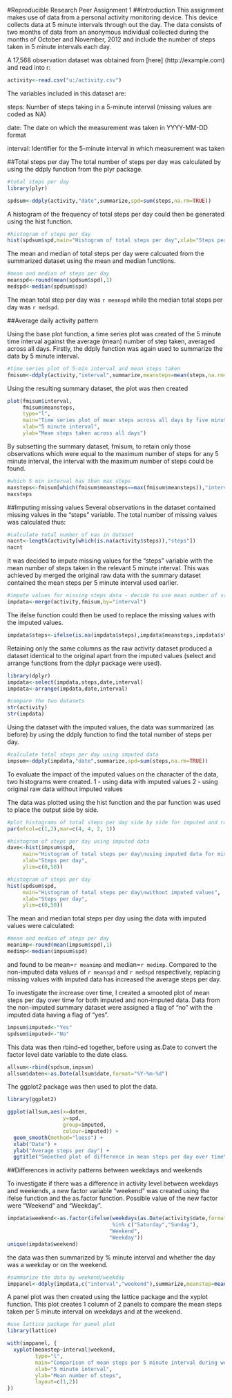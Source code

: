 #Reproducible Research Peer Assignment 1
##Introduction
This assignment makes use of data from a personal activity monitoring device. This device collects data at 5 minute intervals through out the day. The data consists of two months of data from an anonymous individual collected during the months of October and November, 2012 and include the number of steps taken in 5 minute intervals each day.

A 17,568 observation dataset was obtained from [here] (http://example.com) and read into r:

```r
activity<-read.csv("u:/activity.csv")
```

The variables included in this dataset are:

steps: Number of steps taking in a 5-minute interval (missing values are coded as NA)

date: The date on which the measurement was taken in YYYY-MM-DD format

interval: Identifier for the 5-minute interval in which measurement was taken

##Total steps per day
The total number of steps per day was calculated by using the ddply function from the plyr package.

```r
#total steps per day
library(plyr)

spdsum<-ddply(activity,"date",summarize,spd=sum(steps,na.rm=TRUE))
```

A histogram of the frequency of total steps per day could then be generated using the hist function.
```r
#histogram of steps per day
hist(spdsum$spd,main="Histogram of total steps per day",xlab="Steps per day")
```

The mean and median of total steps per day were calcuated from the summarized dataset using the mean and median functions.
```r
#mean and median of steps per day
meanspd<-round(mean(spdsum$spd),1)
medspd<-median(spdsum$spd)
```

The mean total step per day was `r meanspd` while the median total steps per day was `r medspd`.

##Average daily activity pattern

Using the base plot function, a time series plot was created of the 5 minute time interval against the average (mean) number of step taken, averaged across all days. Firstly, the ddply function was again used to summarize the data by 5 minute interval.
```r
#time series plot of 5-min interval and mean steps taken
fmisum<-ddply(activity,"interval",summarize,meansteps=mean(steps,na.rm=TRUE))
```

Using the resulting summary dataset, the plot was then created
```r

plot(fmisum$interval,
     fmisum$meansteps,
     type="l",
     main="Time series plot of mean steps across all days by five minute interval",
     xlab="5 minute interval",
     ylab="Mean steps taken across all days")
```

By subsetting the summary dataset, fmisum, to retain only those observations which were equal to the maximum number of steps for any 5 minute interval, the interval with the maximum number of steps could be found.
```r
#which 5 min interval has then max steps
maxsteps<-fmisum[which(fmisum$meansteps==max(fmisum$meansteps)),"interval"]
maxsteps
```

##Imputing missing values
Several observations in the dataset contained missing values in the "steps" variable. The total number of missing values was calculated thus:
```r
#calculate total number of nas in dataset
nacnt<-length(activity[which(is.na(activity$steps)),"steps"])
nacnt
```

It was decided to impute missing values for the "steps" variable with the mean number of steps taken in the relevant 5 minute interval. This was achieved by merged the original raw data with the summary dataset contained the mean steps per 5 minute interval used earlier.
```r
#impute values for missing steps data - decide to use mean number of steps for that 5 min interval
impdata<-merge(activity,fmisum,by="interval")
```

The ifelse function could then be used to replace the missing values with the imputed values.
```r
impdata$steps<-ifelse(is.na(impdata$steps),impdata$meansteps,impdata$steps)
```

Retaining only the same columns as the raw activity dataset produced a dataset identical to the original apart from the imputed values (select and arrange functions from the dplyr package were used).
```r
library(dplyr)
impdata<-select(impdata,steps,date,interval)
impdata<-arrange(impdata,date,interval)

#compare the two datasets
str(activity)
str(impdata)
```

Using the dataset with the imputed values, the data was summarized (as before) by using the ddply function to find the total number of steps per day.
```r
#calculate total steps per day using imputed data
impsum<-ddply(impdata,"date",summarize,spd=sum(steps,na.rm=TRUE))
```

To evaluate the impact of the imputed values on the character of the data, two histograms were created.
1 - using data with imputed values
2 - using original raw data without imputed values

The data was plotted using the hist function and the par function was used to place the output side by side.
```r
#plot histograms of total steps per day side by side for imputed and raw data
par(mfcol=c(1,2),mar=c(4, 4, 2, 1))

#histogram of steps per day using imputed data
dave<-hist(impsum$spd,
     main="Histogram of total steps per day\nusing imputed data for missing values",
     xlab="Steps per day",
     ylim=c(0,50))

#histogram of steps per day
hist(spdsum$spd,
     main="Histogram of total steps per day\nwithout imputed values",
     xlab="Steps per day",
     ylim=c(0,50))
```

The mean and median total steps per day using the data with imputed values were calculated:
```r
#mean and median of steps per day
meanimp<-round(mean(impsum$spd),1)
medimp<-median(impsum$spd)
```
and found to be mean=`r meanimp` and median=`r medimp`. Compared to the non-imputed data values of `r meanspd` and `r medspd` respectively, replacing missing values with imputed data has increased the average steps per day.

To investigate the increase over time, I created a smooted plot of mean steps per day over time for both imputed and non-imputed data. Data from the non-imputed summary dataset were assigned a flag of "no" with the imputed data having a flag of "yes".
```r
impsum$imputed<-"Yes"
spdsum$imputed<-"No"
```
This data was then rbind-ed together, before using as.Date to convert the factor level date variable to the date class.
```r
allsum<-rbind(spdsum,impsum)
allsum$daten<-as.Date(allsum$date,format="%Y-%m-%d")
```

The ggplot2 package was then used to plot the data.
```r
library(ggplot2)

ggplot(allsum,aes(x=daten,
                  y=spd,
                  group=imputed,
                  colour=imputed)) +
  geom_smooth(method="loess") +
  xlab("Date") + 
  ylab("Average steps per day") + 
  ggtitle("Smoothed plot of difference in mean steps per day over time\nbetween data with and without imputed values")
```
  
##Differences in activity patterns between weekdays and weekends

To investigate if there was a difference in activity level between weekdays and weekends, a new factor variable "weekend" was created using the ifelse function and the as.factor function. Possible value of the new factor were "Weekend" and "Weekday".
```r
impdata$weekend<-as.factor(ifelse(weekdays(as.Date(activity$date,format="%Y-%m-%d")) 
                                  %in% c("Saturday","Sunday"),
                                 "Weekend",
                                 "Weekday"))
unique(impdata$weekend)
```

the data was then summarized by % minute interval and whether the day was a weekday or on the weekend. 
```r
#summarize the data by weekend/weekday
imppanel<-ddply(impdata,c("interval","weekend"),summarize,meanstep=mean(steps))
```

A panel plot was then created using the lattice package and the xyplot function. This plot creates 1 column of 2 panels to compare the mean steps taken per 5 minute interval on weekdays and at the weekend.
```r
#use lattice package for panel plot
library(lattice)

with(imppanel, {
  xyplot(meanstep~interval|weekend,
         type="l",
         main="Comparison of mean steps per 5 minute interval during weekdays and weekends",
         xlab="5 minute interval",
         ylab="Mean number of steps",
         layout=c(1,2))
})
```




